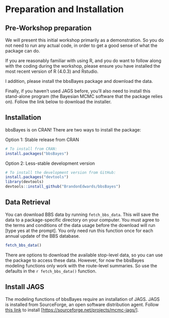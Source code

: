 # Preparation and Installation {#Intro}

## Pre-Workshop preparation

We will present this initial workshop primarily as a demonstration. So you do not need to run any actual code, in order to get a good sense of what the package can do.

If you are reasonably familiar with using R, and you do want to follow along with the coding during the workshop, please ensure you have installed the most recent version of R (4.0.3) and Rstudio.

I addition, please install the bbsBayes package and download the data.

Finally, if you haven't used JAGS before, you'll also need to install this stand-alone program (the Bayesian MCMC software that the package relies on). Follow the link below to download the installer.

## Installation

bbsBayes is on CRAN! There are two ways to install the package:

Option 1: Stable release from CRAN

``` r
# To install from CRAN:
install.packages("bbsBayes")
```

Option 2: Less-stable development version

``` r
# To install the development version from GitHub:
install.packages("devtools")
library(devtools)
devtools::install_github("BrandonEdwards/bbsBayes")
```


## Data Retrieval

You can download BBS data by running `fetch_bbs_data`. This will save the data to a package-specific directory on your computer. You must agree to the terms and conditions of the data usage before the download will run [type yes at the prompt]. You only need run this function once for each annual update of the BBS database.

```r
fetch_bbs_data()
```

There are options to download the available stop-level data, so you can use the package to access these data. However, for now the bbsBayes modeling functions only work with the route-level summaries. So use the defaults in the `r fetch_bbs_data()` function.

## Install JAGS

The modeling functions of bbsBayes require an installation of JAGS. JAGS is installed from SourceForge, an open software distribution agent. Follow [this link](https://sourceforge.net/projects/mcmc-jags/) to install [<https://sourceforge.net/projects/mcmc-jags/>].
